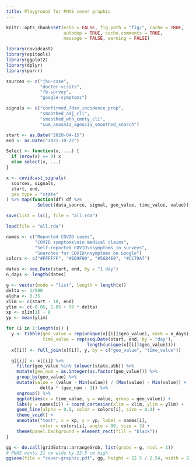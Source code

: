```yaml
---
title: Playground for PNAS cover graphic
---
```


```r
knitr::opts_chunk$set(echo = FALSE, fig.path = "fig/", cache = TRUE,
                      autodep = TRUE, cache.comments = TRUE,
                      message = FALSE, warning = FALSE)

library(covidcast)
library(epitools)
library(ggplot2)
library(dplyr)
library(purrr)
```

```r
sources <- c("jhu-csse",
             "doctor-visits",
             "fb-survey",
             "google-symptoms")

signals <- c("confirmed_7dav_incidence_prop",
             "smoothed_adj_cli",
             "smoothed_whh_cmnty_cli",
             "sum_anosmia_ageusia_smoothed_search")

start <- as.Date("2020-04-15")
end <- as.Date("2021-10-22")

Select <- function(x, ...) {
  if (nrow(x) == 0) x
  else select(x, ...)
}

x <- covidcast_signals(
  sources, signals,
  start, end,
  geo_type = "state"
) %>% map(function(df) df %>%
            Select(data_source, signal, geo_value, time_value, value))
```

```r
save(list = ls(), file = "all.rda")
```

```r
load(file = "all.rda")
```

```r
names <- c("Reported COVID cases",
           "COVID symptoms\nin medical claims",
           "Self-reported COVID\nsymptoms in surveys",
           "Searches for COVID\nsymptoms on Google")
colors <- c("#FFFFFF", "#E69F00", "#56B4E9", "#CC79A7")

dates <- seq.Date(start, end, by = "1 day")
n_days <- length(dates)

g <- vector(mode = "list", length = length(x))
delta <- 1/500
alpha <- 0.35
xlim <- c(start - 10, end)
ylim <- c(-0.05, 1.05 + 50 * delta)
xp <- xlim[1] - 8
yp <- mean(ylim)

for (i in 1:length(x)) {
  y <- tibble(geo_value = rep(unique(x[[i]]$geo_value), each = n_days),
              time_value = rep(seq.Date(start, end, by = "day"),
                               length(unique(x[[i]]$geo_value))))
  x[[i]] <- full_join(x[[i]], y, by = c("geo_value", "time_value"))

  g[[i]] <- x[[i]] %>%
    filter(geo_value %in% tolower(state.abb)) %>%
    mutate(geo_num = as.integer(as.factor(geo_value))) %>%
    group_by(geo_value) %>%
    mutate(value = (value - Min(value)) / (Max(value) - Min(value)) +
             delta * (geo_num - 1)) %>%
    ungroup() %>%
    ggplot(aes(x = time_value, y = value, group = geo_value)) +
    labs(y = names[i]) + coord_cartesian(xlim = xlim, ylim = ylim) +
    geom_line(alpha = 0.5, color = colors[i], size = 0.3) +
    theme_void() +
    annotate("text", x = xp, y = yp, label = names[i],
             color = colors[i], angle = 90, size = 3) +
    theme(panel.background = element_rect(fill = "black"))
}

gg <- do.call(gridExtra::arrangeGrob, list(grobs = g, ncol = 1))
# PNAS wants 21 cm wide by 22.5 cm high
ggsave(file = "cover-graphic.pdf", gg, height = 22.5 / 2.54, width = 21 / 2.54)
```
